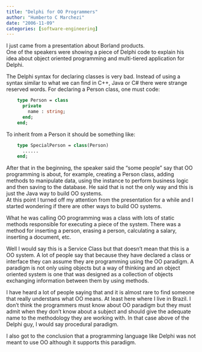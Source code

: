 ```yaml
---
title: "Delphi for OO Programmers"
author: "Humberto C Marchezi"
date: "2006-11-09"
categories: [software-engineering]
---
```


I just came from a presentation about Borland products.  
One of the speakers were showing a piece of Delphi code to explain his
idea about object oriented programming and multi-tiered application for
Delphi.  
  
The Delphi syntax for declaring classes is very bad. Instead of using a
syntax similar to what we can find in C++, Java or C\# there were
strange reserved words. For declaring a Person class, one must code:  

```pascal
    type Person = class
      private
        name : string;
      end;
    end;
```

  
To inherit from a Person it should be something like:  

```pascal
    type SpecialPerson = class(Person)
      ......
    end;
```

  
After that in the beginning, the speaker said the "some people" say that
OO programming is about, for example, creating a Person class, adding
methods to manipulate data, using the instance to perform business logic
and then saving to the database. He said that is not the only way and
this is just the Java way to build OO systems.  
At this point I turned off my attention from the presentation for a
while and I started wondering if there are other ways to build OO
systems.  
  
What he was calling OO programming was a class with lots of static
methods responsible for executing a piece of the system. There was a
method for inserting a person, erasing a person, calculating a salary,
inserting a document, etc.  
  
Well I would say this is a Service Class but that doesn't mean that this
is a OO system. A lot of people say that because they have declared a
class or interface they can assume they are programming using the OO
paradigm. A paradigm is not only using objects but a way of thinking and
an object oriented system is one that was designed as a collection of
objects exchanging information between them by using methods.  
  
I have heard a lot of people saying that and it is almost rare to find
someone that really understans what OO means. At least here where I live
in Brazil. I don't think the programmers must know about OO paradigm but
they must admit when they don't know about a subject and should give the
adequate name to the methodology they are working with. In that case
above of the Delphi guy, I would say procedural paradigm.  
  
I also got to the conclusion that a programming language like Delphi was
not meant to use OO although it supports this paradigm.
